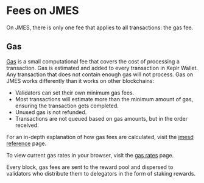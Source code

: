 # Fees on JMES

On JMES, there is only one fee that applies to all transactions: the gas fee. 

## Gas
[Gas](glossary.mdx#fees) is a small computational fee that covers the cost of processing a transaction. Gas is estimated and added to every transaction in Keplr Wallet. Any transaction that does not contain enough gas will not process.
Gas on JMES works differently than it works on other blockchains:

- Validators can set their own minimum gas fees.
- Most transactions will estimate more than the minimum amount of gas, ensuring the transaction gets completed.
- Unused gas is not refunded.
- Transactions are not queued based on gas amounts, but in the order received.

For an in-depth explanation of how gas fees are calculated, visit the [jmesd reference](../develop/terrad/using-terrad.mdx#fees) page.

To view current gas rates in your browser, visit the [gas rates](https://api.jmes.cloud/gas-prices) page.

Every block, gas fees are sent to the reward pool and dispersed to validators who distribute them to delegators in the form of staking rewards.
